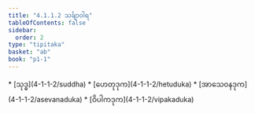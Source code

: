 ```yaml
---
title: "4.1.1.2 သင်္ချာဝါရ"
tableOfContents: false
sidebar:
  order: 2
type: "tipitaka"
basket: "ab"
book: "p1-1"
---
```



<DynamicBreadcrumb />



<TableOfContents book="p1-1" section="4.1.1.2">
* [သုဒ္ဓ](4-1-1-2/suddha)
* [ဟေတုဒုက](4-1-1-2/hetuduka)
* [အာသေဝနဒုက](4-1-1-2/asevanaduka)
* [ဝိပါကဒုက](4-1-1-2/vipakaduka)
</TableOfContents>